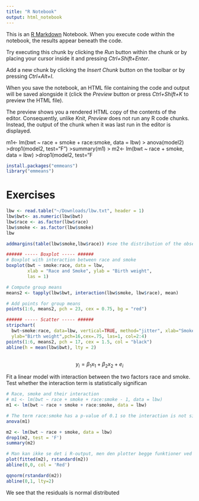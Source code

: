 ```yaml
---
title: "R Notebook"
output: html_notebook
---
```


This is an [R Markdown](http://rmarkdown.rstudio.com) Notebook. When you execute code within the notebook, the results appear beneath the code. 

Try executing this chunk by clicking the *Run* button within the chunk or by placing your cursor inside it and pressing *Ctrl+Shift+Enter*. 

Add a new chunk by clicking the *Insert Chunk* button on the toolbar or by pressing *Ctrl+Alt+I*.

When you save the notebook, an HTML file containing the code and output will be saved alongside it (click the *Preview* button or press *Ctrl+Shift+K* to preview the HTML file).

The preview shows you a rendered HTML copy of the contents of the editor. Consequently, unlike *Knit*, *Preview* does not run any R code chunks. Instead, the output of the chunk when it was last run in the editor is displayed.

m1<- lm(bwt ~ race + smoke + race:smoke, data = lbw)
> anova(model2)
>drop1(model2, test="F")
>summary(m1)
> m2<- lm(bwt ~ race + smoke, data = lbw)
>drop1(model2, test="F

```r
install.packages("emmeans")
library("emmeans")
```


# Exercises
```r
lbw <- read.table("~/Downloads/lbw.txt", header = 1)
lbw$bwt<- as.numeric(lbw$bwt)
lbw$race <- as.factor(lbw$race)
lbw$smoke <- as.factor(lbw$smoke)
lbw
```

```r
addmargins(table(lbw$smoke,lbw$race)) #see the distribution of the observations.

###### ----- Boxplot ----- ######
# Boxplot with interaction between race and smoke
boxplot(bwt ~ smoke:race, data = lbw,
        xlab = "Race and Smoke", ylab = "Birth weight",
        las = 1)

# Compute group means
means2 <- tapply(lbw$bwt, interaction(lbw$smoke, lbw$race), mean)

# Add points for group means
points(1:6, means2, pch = 23, cex = 0.75, bg = "red")

###### ----- Scatter ----- ######
stripchart(
  bwt~smoke:race, data=lbw, vertical=TRUE, method="jitter", xlab="Smoke/Race",
  ylab="Birth weight",pch=16,cex=.75, las=1, col=2:4)
points(1:6, means2, pch = 17, cex = 1.5, col = "black")
abline(h = mean(lbw$bwt), lty = 2)



```
$$ y_i = \beta_1 x_1 + \beta_2 x_2 + e_i $$

Fit a linear model with interaction between the two factors race and
smoke. Test whether the interaction term is statistically significan
```r
# Race, smoke and their interaction
# m1 <- lm(bwt ~ race + smoke + race:smoke - 1, data = lbw)
m1 <- lm(bwt ~ race + smoke + race:smoke, data = lbw)

# The term race:smoke has a p-value of 0.1 so the interaction is not significant
anova(m1)

m2 <- lm(bwt ~ race + smoke, data = lbw)
drop1(m2, test = 'F')
summary(m2)

```

```r
# Man kan ikke se det i R-output, men den plotter begge funktioner ved siden af hindanden når man har knit'et
plot(fitted(m2), rstandard(m2))
abline(0,0, col = 'Red')

qqnorm(rstandard(m2))
abline(0,1, lty=2)
```

We see that the residuals is normal distributed


```r

```

